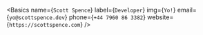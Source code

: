 
<Basics
  name={`Scott Spence`}
  label={`Developer`}
  img={`Yo!`}
  email={`yo@scottspence.dev`}
  phone={`+44 7960 86 3382`}
  website={`https://scottspence.com`}
/>

<Specifics />

<Work />

<Skills />

<Education />

<References />

<Interests />
